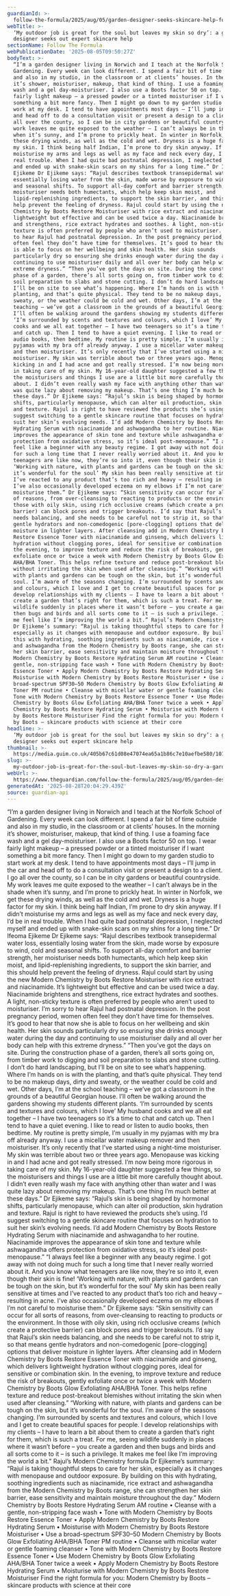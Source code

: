 ```yaml
---
guardianId: >-
  follow-the-formula/2025/aug/05/garden-designer-seeks-skincare-help-for-dry-outdoor-skin
webTitle: >-
  ‘My outdoor job is great for the soul but leaves my skin so dry’: a garden
  designer seeks out expert skincare help
sectionName: Follow The Formula
webPublicationDate: '2025-08-05T09:50:27Z'
bodyText: >-
  “I’m a garden designer living in Norwich and I teach at the Norfolk School of
  Gardening. Every week can look different. I spend a fair bit of time outside
  and also in my studio, in the classroom or at clients’ houses. In the morning
  it’s shower, moisturiser, makeup, that kind of thing. I use a foaming face
  wash and a gel day-moisturiser. I also use a Boots factor 50 on top. I wear
  fairly light makeup – a pressed powder or a tinted moisturiser if I want
  something a bit more fancy. Then I might go down to my garden studio to start
  work at my desk. I tend to have appointments most days – I’ll jump in the car
  and head off to do a consultation visit or present a design to a client. I go
  all over the county, so I can be in city gardens or beautiful countryside. My
  work leaves me quite exposed to the weather – I can’t always be in the shade
  when it’s sunny, and I’m prone to prickly heat. In winter in Norfolk, we get
  these drying winds, as well as the cold and wet. Dryness is a huge factor for
  my skin. I think being half Indian, I’m prone to dry skin anyway. If I didn’t
  moisturise my arms and legs as well as my face and neck every day, I’d be in
  real trouble. When I had quite bad postnatal depression, I neglected myself
  and ended up with snake-skin scars on my shins for a long time.” Dr Ifeoma
  Ejikeme Dr Ejikeme says: “Rajul describes textbook transepidermal water loss,
  essentially losing water from the skin, made worse by exposure to wind, cold
  and seasonal shifts. To support all-day comfort and barrier strength, her
  moisturiser needs both humectants, which help keep skin moist, and
  lipid-replenishing ingredients, to support the skin barrier, and this should
  help prevent the feeling of dryness. Rajul could start by using the new Modern
  Chemistry by Boots Restore Moisturiser with rice extract and niacinamide. It’s
  lightweight but effective and can be used twice a day. Niacinamide brightens
  and strengthens, rice extract hydrates and soothes. A light, non-sticky
  texture is often preferred by people who aren’t used to moisturiser. I’m sorry
  to hear Rajul had postnatal depression. In the post pregnancy period, women
  often feel they don’t have time for themselves. It’s good to hear that now she
  is able to focus on her wellbeing and skin health. Her skin sounds
  particularly dry so ensuring she drinks enough water during the day and
  continuing to use moisturiser daily and all over her body can help with this
  extreme dryness.” “Then you’ve got the days on site. During the construction
  phase of a garden, there’s all sorts going on, from timber work to digging and
  soil preparation to slabs and stone cutting. I don’t do hard landscaping, but
  I’ll be on site to see what’s happening. Where I’m hands on is with the
  planting, and that’s quite physical. They tend to be no makeup days, dirty and
  sweaty, or the weather could be cold and wet. Other days, I’m at the school
  teaching – we’ve got a classroom in the grounds of a beautiful Georgian house.
  I’ll often be walking around the gardens showing my students different plants.
  ‘I’m surrounded by scents and textures and colours, which I love’ My husband
  cooks and we all eat together – I have two teenagers so it’s a time to chat
  and catch up. Then I tend to have a quiet evening. I like to read or listen to
  audio books, then bedtime. My routine is pretty simple, I’m usually in my
  pyjamas with my bra off already anyway. I use a micellar water makeup remover
  and then moisturiser. It’s only recently that I’ve started using a night-time
  moisturiser. My skin was terrible about two or three years ago. Menopause was
  kicking in and I had acne and got really stressed. I’m now being more rigorous
  in taking care of my skin. My 16-year-old daughter suggested a few things, so
  the moisturisers and things I use are a little bit more carefully thought
  about. I didn’t even really wash my face with anything other than water and I
  was quite lazy about removing my makeup. That’s one thing I’m much better at
  these days.” Dr Ejikeme says: “Rajul’s skin is being shaped by hormonal
  shifts, particularly menopause, which can alter oil production, skin hydration
  and texture. Rajul is right to have reviewed the products she’s using. I’d
  suggest switching to a gentle skincare routine that focuses on hydration to
  suit her skin’s evolving needs. I’d add Modern Chemistry by Boots Restore
  Hydrating Serum with niacinamide and ashwagandha to her routine. Niacinamide
  improves the appearance of skin tone and texture while ashwagandha offers
  protection from oxidative stress, so it’s ideal post-menopause.” “I always
  feel like a beginner with any beauty regime. I got away with not doing much
  for such a long time that I never really worried about it. And you know what
  teenagers are like now, they’re so into it, even though their skin is fine!
  ‘Working with nature, with plants and gardens can be tough on the skin, but
  it’s wonderful for the soul’ My skin has been really sensitive at times and
  I’ve reacted to any product that’s too rich and heavy – resulting in acne.
  I’ve also occasionally developed eczema on my elbows if I’m not careful to
  moisturise them.” Dr Ejikeme says: “Skin sensitivity can occur for all sorts
  of reasons, from over-cleansing to reacting to products or the environment. In
  those with oily skin, using rich occlusive creams (which create a protective
  barrier) can block pores and trigger breakouts. I’d say that Rajul’s skin
  needs balancing, and she needs to be careful not to strip it, so that means
  gentle hydrators and non-comedogenic [pore-clogging] options that deliver
  moisture in lighter layers. After cleansing add in Modern Chemistry by Boots
  Restore Essence Toner with niacinamide and ginseng, which delivers lightweight
  hydration without clogging pores, ideal for sensitive or combination skin. In
  the evening, to improve texture and reduce the risk of breakouts, gently
  exfoliate once or twice a week with Modern Chemistry by Boots Glow Exfoliating
  AHA/BHA Toner. This helps refine texture and reduce post-breakout blemishes
  without irritating the skin when used after cleansing.” “Working with nature,
  with plants and gardens can be tough on the skin, but it’s wonderful for the
  soul. I’m aware of the seasons changing. I’m surrounded by scents and textures
  and colours, which I love and I get to create beautiful spaces for people. I
  develop relationships with my clients – I have to learn a bit about them to
  create a garden that’s right for them, which is such a treat. For me, seeing
  wildlife suddenly in places where it wasn’t before – you create a garden and
  then bugs and birds and all sorts come to it – is such a privilege. It makes
  me feel like I’m improving the world a bit.” Rajul’s Modern Chemistry formula
  Dr Ejikeme’s summary: “Rajul is taking thoughtful steps to care for her skin,
  especially as it changes with menopause and outdoor exposure. By building on
  this with hydrating, soothing ingredients such as niacinamide, rice extract
  and ashwagandha from the Modern Chemistry by Boots range, she can strengthen
  her skin barrier, ease sensitivity and maintain moisture throughout the day.”
  Modern Chemistry by Boots Restore Hydrating Serum AM routine • Cleanse with a
  gentle, non-stripping face wash • Tone with Modern Chemistry by Boots Restore
  Essence Toner • Apply Modern Chemistry by Boots Restore Hydrating Serum •
  Moisturise with Modern Chemistry by Boots Restore Moisturiser • Use a
  broad-spectrum SPF30–50 Modern Chemistry by Boots Glow Exfoliating AHA/BHA
  Toner PM routine • Cleanse with micellar water or gentle foaming cleanser •
  Tone with Modern Chemistry by Boots Restore Essence Toner • Use Modern
  Chemistry by Boots Glow Exfoliating AHA/BHA Toner twice a week • Apply Modern
  Chemistry by Boots Restore Hydrating Serum • Moisturise with Modern Chemistry
  by Boots Restore Moisturiser Find the right formula for you: Modern Chemistry
  by Boots – skincare products with science at their core
headline: >-
  ‘My outdoor job is great for the soul but leaves my skin so dry’: a garden
  designer seeks out expert skincare help
thumbnail: >-
  https://media.guim.co.uk/405b67c61d08e47074ea65a1b86c7e10aefbe580/1015_1305_8961_5377/500.jpg
slug: >-
  my-outdoor-job-is-great-for-the-soul-but-leaves-my-skin-so-dry-a-garden-designer-seeks-out-expert-skincare-help
webUrl: >-
  https://www.theguardian.com/follow-the-formula/2025/aug/05/garden-designer-seeks-skincare-help-for-dry-outdoor-skin
generatedAt: '2025-08-28T20:04:29.439Z'
source: guardian-api
---
```

“I’m a garden designer living in Norwich and I teach at the Norfolk School of Gardening. Every week can look different. I spend a fair bit of time outside and also in my studio, in the classroom or at clients’ houses. In the morning it’s shower, moisturiser, makeup, that kind of thing. I use a foaming face wash and a gel day-moisturiser. I also use a Boots factor 50 on top. I wear fairly light makeup – a pressed powder or a tinted moisturiser if I want something a bit more fancy. Then I might go down to my garden studio to start work at my desk. I tend to have appointments most days – I’ll jump in the car and head off to do a consultation visit or present a design to a client. I go all over the county, so I can be in city gardens or beautiful countryside. My work leaves me quite exposed to the weather – I can’t always be in the shade when it’s sunny, and I’m prone to prickly heat. In winter in Norfolk, we get these drying winds, as well as the cold and wet. Dryness is a huge factor for my skin. I think being half Indian, I’m prone to dry skin anyway. If I didn’t moisturise my arms and legs as well as my face and neck every day, I’d be in real trouble. When I had quite bad postnatal depression, I neglected myself and ended up with snake-skin scars on my shins for a long time.” Dr Ifeoma Ejikeme Dr Ejikeme says: “Rajul describes textbook transepidermal water loss, essentially losing water from the skin, made worse by exposure to wind, cold and seasonal shifts. To support all-day comfort and barrier strength, her moisturiser needs both humectants, which help keep skin moist, and lipid-replenishing ingredients, to support the skin barrier, and this should help prevent the feeling of dryness. Rajul could start by using the new Modern Chemistry by Boots Restore Moisturiser with rice extract and niacinamide. It’s lightweight but effective and can be used twice a day. Niacinamide brightens and strengthens, rice extract hydrates and soothes. A light, non-sticky texture is often preferred by people who aren’t used to moisturiser. I’m sorry to hear Rajul had postnatal depression. In the post pregnancy period, women often feel they don’t have time for themselves. It’s good to hear that now she is able to focus on her wellbeing and skin health. Her skin sounds particularly dry so ensuring she drinks enough water during the day and continuing to use moisturiser daily and all over her body can help with this extreme dryness.” “Then you’ve got the days on site. During the construction phase of a garden, there’s all sorts going on, from timber work to digging and soil preparation to slabs and stone cutting. I don’t do hard landscaping, but I’ll be on site to see what’s happening. Where I’m hands on is with the planting, and that’s quite physical. They tend to be no makeup days, dirty and sweaty, or the weather could be cold and wet. Other days, I’m at the school teaching – we’ve got a classroom in the grounds of a beautiful Georgian house. I’ll often be walking around the gardens showing my students different plants. ‘I’m surrounded by scents and textures and colours, which I love’ My husband cooks and we all eat together – I have two teenagers so it’s a time to chat and catch up. Then I tend to have a quiet evening. I like to read or listen to audio books, then bedtime. My routine is pretty simple, I’m usually in my pyjamas with my bra off already anyway. I use a micellar water makeup remover and then moisturiser. It’s only recently that I’ve started using a night-time moisturiser. My skin was terrible about two or three years ago. Menopause was kicking in and I had acne and got really stressed. I’m now being more rigorous in taking care of my skin. My 16-year-old daughter suggested a few things, so the moisturisers and things I use are a little bit more carefully thought about. I didn’t even really wash my face with anything other than water and I was quite lazy about removing my makeup. That’s one thing I’m much better at these days.” Dr Ejikeme says: “Rajul’s skin is being shaped by hormonal shifts, particularly menopause, which can alter oil production, skin hydration and texture. Rajul is right to have reviewed the products she’s using. I’d suggest switching to a gentle skincare routine that focuses on hydration to suit her skin’s evolving needs. I’d add Modern Chemistry by Boots Restore Hydrating Serum with niacinamide and ashwagandha to her routine. Niacinamide improves the appearance of skin tone and texture while ashwagandha offers protection from oxidative stress, so it’s ideal post-menopause.” “I always feel like a beginner with any beauty regime. I got away with not doing much for such a long time that I never really worried about it. And you know what teenagers are like now, they’re so into it, even though their skin is fine! ‘Working with nature, with plants and gardens can be tough on the skin, but it’s wonderful for the soul’ My skin has been really sensitive at times and I’ve reacted to any product that’s too rich and heavy – resulting in acne. I’ve also occasionally developed eczema on my elbows if I’m not careful to moisturise them.” Dr Ejikeme says: “Skin sensitivity can occur for all sorts of reasons, from over-cleansing to reacting to products or the environment. In those with oily skin, using rich occlusive creams (which create a protective barrier) can block pores and trigger breakouts. I’d say that Rajul’s skin needs balancing, and she needs to be careful not to strip it, so that means gentle hydrators and non-comedogenic [pore-clogging] options that deliver moisture in lighter layers. After cleansing add in Modern Chemistry by Boots Restore Essence Toner with niacinamide and ginseng, which delivers lightweight hydration without clogging pores, ideal for sensitive or combination skin. In the evening, to improve texture and reduce the risk of breakouts, gently exfoliate once or twice a week with Modern Chemistry by Boots Glow Exfoliating AHA/BHA Toner. This helps refine texture and reduce post-breakout blemishes without irritating the skin when used after cleansing.” “Working with nature, with plants and gardens can be tough on the skin, but it’s wonderful for the soul. I’m aware of the seasons changing. I’m surrounded by scents and textures and colours, which I love and I get to create beautiful spaces for people. I develop relationships with my clients – I have to learn a bit about them to create a garden that’s right for them, which is such a treat. For me, seeing wildlife suddenly in places where it wasn’t before – you create a garden and then bugs and birds and all sorts come to it – is such a privilege. It makes me feel like I’m improving the world a bit.” Rajul’s Modern Chemistry formula Dr Ejikeme’s summary: “Rajul is taking thoughtful steps to care for her skin, especially as it changes with menopause and outdoor exposure. By building on this with hydrating, soothing ingredients such as niacinamide, rice extract and ashwagandha from the Modern Chemistry by Boots range, she can strengthen her skin barrier, ease sensitivity and maintain moisture throughout the day.” Modern Chemistry by Boots Restore Hydrating Serum AM routine • Cleanse with a gentle, non-stripping face wash • Tone with Modern Chemistry by Boots Restore Essence Toner • Apply Modern Chemistry by Boots Restore Hydrating Serum • Moisturise with Modern Chemistry by Boots Restore Moisturiser • Use a broad-spectrum SPF30–50 Modern Chemistry by Boots Glow Exfoliating AHA/BHA Toner PM routine • Cleanse with micellar water or gentle foaming cleanser • Tone with Modern Chemistry by Boots Restore Essence Toner • Use Modern Chemistry by Boots Glow Exfoliating AHA/BHA Toner twice a week • Apply Modern Chemistry by Boots Restore Hydrating Serum • Moisturise with Modern Chemistry by Boots Restore Moisturiser Find the right formula for you: Modern Chemistry by Boots – skincare products with science at their core
